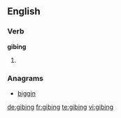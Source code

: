 ==English==

===Verb===
'''gibing'''

# {{present participle of|gibe}}

===Anagrams===
* [[biggin#English|biggin]]

[[de:gibing]]
[[fr:gibing]]
[[te:gibing]]
[[vi:gibing]]